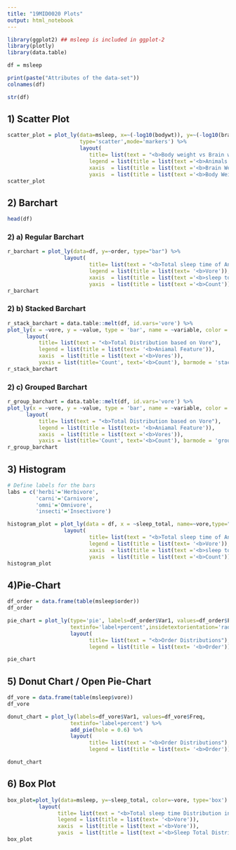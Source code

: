 ```yaml
---
title: "19MID0020 Plots"
output: html_notebook
---
```


```r
library(ggplot2) ## msleep is included in ggplot-2
library(plotly)
library(data.table)
```

```r
df = msleep
```


```r
print(paste("Attributes of the data-set"))
colnames(df)
```


```r
str(df)
```

## 1) Scatter Plot
```r
scatter_plot = plot_ly(data=msleep, x=~(-log10(bodywt)), y=~(-log10(brainwt)),  color = ~name,
                       type='scatter',mode='markers') %>%
                       layout(
                          title= list(text = "<b>Body weight vs Brain weight"),
                          legend = list(title = list(text ='<b>Animals')), 
                          xaxis  = list(title = list(text ='<b>Brain Weight')),
                          yaxis  = list(title = list(text ='<b>Body Weight')))
scatter_plot
```
## 2) Barchart

```r
head(df)
```

### 2) a) Regular Barchart
```r
r_barchart = plot_ly(data=df, y=~order, type="bar") %>%
                  layout(
                          title= list(text = "<b>Total sleep time of Animals based on Vore"),
                          legend = list(title = list(text= '<b>Vore')),
                          xaxis  = list(title = list(text ='<b>sleep total', tickformat = "%")),
                          yaxis  = list(title = list(text ='<b>Count')))
r_barchart
```

### 2) b) Stacked Barchart
```r
r_stack_barchart = data.table::melt(df, id.vars='vore') %>%
plot_ly(x = ~vore, y = ~value, type = 'bar', name = ~variable, color = ~variable) %>%
      layout(
          title= list(text = "<b>Total Distribution based on Vore"),
          legend = list(title = list(text= '<b>Aniamal Feature')),
          xaxis  = list(title = list(text ='<b>Vores')),
          yaxis = list(title='Count', text='<b>Count'), barmode = 'stack')
r_stack_barchart
```
### 2) c) Grouped Barchart
```r
r_group_barchart = data.table::melt(df, id.vars='vore') %>%
plot_ly(x = ~vore, y = ~value, type = 'bar', name = ~variable, color = ~variable) %>%
      layout(
          title= list(text = "<b>Total Distribution based on Vore"),
          legend = list(title = list(text= '<b>Aniamal Feature')),
          xaxis  = list(title = list(text ='<b>Vores')),
          yaxis = list(title='Count', text='<b>Count'), barmode = 'group')
r_group_barchart
```

## 3) Histogram
```r
# Define labels for the bars
labs = c('herbi'='Herbivore',
         'carni'='Carnivore',
         'omni'='Omnivore',
         'insecti'='Insectivore')
```

```r
histogram_plot = plot_ly(data = df, x = ~sleep_total, name=~vore,type="histogram") %>%
                  layout(
                          title= list(text = "<b>Total sleep time of Animals based on Vore"),
                          legend = list(title = list(text= '<b>Vore')),
                          xaxis  = list(title = list(text ='<b>sleep total')),
                          yaxis  = list(title = list(text ='<b>Count')))
histogram_plot
```

## 4)Pie-Chart
```r
df_order = data.frame(table(msleep$order))
df_order
```

```r
pie_chart = plot_ly(type='pie', labels=df_order$Var1, values=df_order$Freq, 
                    textinfo='label+percent',insidetextorientation='radial') %>%
                    layout(
                          title= list(text = "<b>Order Distributions"),
                          legend = list(title = list(text= '<b>Order')))

pie_chart
```

## 5) Donut Chart / Open Pie-Chart
```r
df_vore = data.frame(table(msleep$vore))
df_vore
```

```r
donut_chart = plot_ly(labels=df_vore$Var1, values=df_vore$Freq, 
                    textinfo='label+percent') %>%
                    add_pie(hole = 0.6) %>%
                    layout(
                          title= list(text = "<b>Order Distributions"),
                          legend = list(title = list(text= '<b>Order')))

donut_chart 
```

## 6) Box Plot
```r
box_plot=plot_ly(data=msleep, y=~sleep_total, color=~vore, type='box') %>%
          layout(
                title= list(text = "<b>Total sleep time Distribution in Vore Basis"),
                legend = list(title = list(text= '<b>Vore')),
                xaxis  = list(title = list(text ='<b>Vore')),
                yaxis  = list(title = list(text ='<b>Sleep Total Distribution')))
box_plot
```

